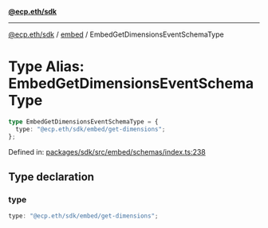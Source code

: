 [**@ecp.eth/sdk**](../../index.mdx)

***

[@ecp.eth/sdk](/sdk-reference/index.mdx) / [embed](/sdk-reference/embed/index.mdx) / EmbedGetDimensionsEventSchemaType

# Type Alias: EmbedGetDimensionsEventSchemaType

```ts
type EmbedGetDimensionsEventSchemaType = {
  type: "@ecp.eth/sdk/embed/get-dimensions";
};
```

Defined in: [packages/sdk/src/embed/schemas/index.ts:238](https://github.com/ecp-eth/comments-monorepo/blob/main/packages/sdk/src/embed/schemas/index.ts#L238)

## Type declaration

### type

```ts
type: "@ecp.eth/sdk/embed/get-dimensions";
```
